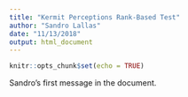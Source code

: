 ```yaml
---
title: "Kermit Perceptions Rank-Based Test"
author: "Sandro Lallas"
date: "11/13/2018"
output: html_document
---
```


```r
knitr::opts_chunk$set(echo = TRUE)
```

Sandro's first message in the document.